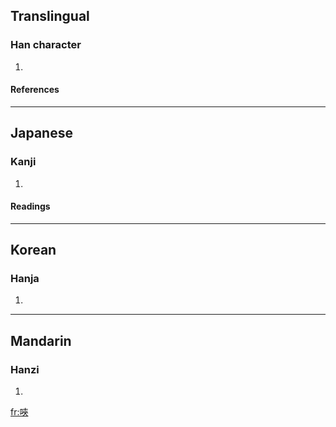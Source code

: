 ==Translingual==
===Han character===
{{Han char|rn=30|rad=口|as=07|sn=10|four=6403<sub>8</sub>|canj=口大人人 (RKOO)}}
# {{defn|Han}}
====References====
{{Han ref|kx=0192.050|dkj=03702|dj=0411.130|hdz=10627.110|uh=550A|ud=21770|bh=D140|bd=53568}}
----
==Japanese==
===Kanji===
{{ja-kanji|grade=|rs=口07}}
# {{defn|Japanese}} 
====Readings====
{{ja-readings|on=[[きょう]] (kyō), [[こう]] (kō), [[けん]] (ken)|kun=}}
----
==Korean==
===Hanja===
{{ko-hanja|hangeul=겹|rv=gyeop|mr=kyŏp}}
# {{defn|Korean}}
----
==Mandarin==
===Hanzi===
{{cmn-hanzi|pin=[[jiá]] ([[jia2]]), [[qiǎn]] ([[qian3]])|wg=chia<sup>2</sup>, ch'ien<sup>3</sup>}}
# {{defn|Mandarin}}

[[fr:唊]]